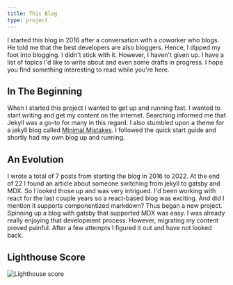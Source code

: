```yaml
---
title: This Blog
type: project
---
```


I started this blog in 2016 after a conversation with a coworker who blogs. He told me that the best developers are also bloggers. Hence, I dipped my foot into blogging. I didn't stick with it. However, I haven't given up. I have a list of topics I'd like to write about and even some drafts in progress. I hope you find something interesting to read while you're here.

## In The Beginning

When I started this project I wanted to get up and running fast. I wanted to start writing and get my content on the internet. Searching informed me that Jekyll was a go-to for many in this regard. I also stumbled upon a theme for a jekyll blog called [Minimal Mistakes](https://mmistakes.github.io/minimal-mistakes/). I followed the quick start guide and shortly had my own blog up and running.

## An Evolution

I wrote a total of 7 posts from starting the blog in 2016 to 2022. At the end of 22 I found an article about someone switching from jekyll to gatsby and MDX. So I looked those up and was very intrigued. I'd been working with react for the last couple years so a react-based blog was exciting. And did I mention it supports componentized markdown? Thus began a new project. Spinning up a blog with gatsby that supported MDX was easy. I was already really enjoying that development process. However, migrating my content proved painful. After a few attempts I figured it out and have not looked back.

## Lighthouse Score

![Lighthouse score](lighthouse.png)
